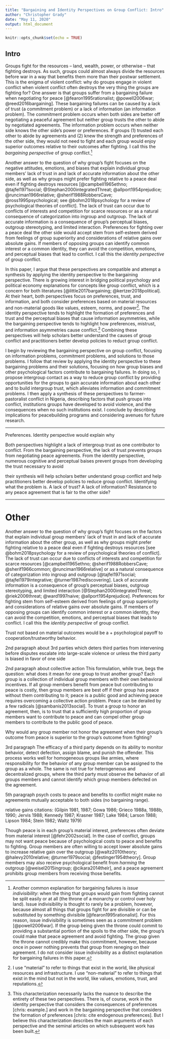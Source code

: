 ```yaml
---
title: "Bargaining and Identity Perspectives on Group Conflict: Intro"
author: "Christopher Grady"
date: "May 11, 2020"
output: html_document
---
```


```r
knitr::opts_chunk$set(echo = TRUE)
```

<!--chris: what is missing from intro is bargaining range/preference change. -->

## Intro

<!--1 – Violence is bad.  Results from information/commitment problem.  Explain information/comm problem.-->

Groups fight for the resources -- land, wealth, power, or otherwise -- that fighting destroys.  As such, groups could almost always divide the resources before war in a way that benefits them more than their postwar settlement.  This is the enigma of violent conflict: why do groups engage in violent conflict when violent conflict often destroys the very thing the groups are fighting for?  One answer is that groups suffer from a bargaining failure when negotiating for peace [@fearon1995rationalist; @powell2006war; @reed2016bargaining].  These bargaining failures can be caused by a lack of trust (a commitment problem) or a lack of information (an information problem).  The commitment problem occurs when both sides are better off negotiating a peaceful agreement but neither group trusts the other to abide by negotiated agreements.  The information problem occurs when neither side knows the other side's power or preferences.  If groups (1) trusted each other to abide by agreements and (2) knew the strength and preferences of the other side, they would not need to fight and each group would enjoy superior outcomes relative to their outcomes after fighting.  I call this the _bargaining perspective_ of group conflict.[^IssueIndivisibility]

[^IssueIndivisibility]: Another common explanation for bargaining failures is _issue indivisibility_: when the thing that groups would gain from fighting cannot be split easily or at all (the throne of a monarchy or control over holy land).  Issue indivisibility is thought to rarely be a problem, however, because almost all things that groups fight for are divisible or can be substituted by something divisibile [@fearon1995rationalist].  For this reason, issue indivisibility is sometimes seen as a commitment problem [@powell2006war].  If the group being given the throne could commit to providing a substantial portion of the spoils to the other side, the group's could make that peace agreement and avoid fighting.  The group given the throne cannot credibly make this commitment, however, because once in power nothing prevents that group from reneging on their agreement.  I do not consider issue indivisibility as a distinct explanation for bargaining failures in this paper.

<!--Also results from individual-level stuff preventing trust and accurate info processing-->
Another answer to the question of why group's fight focuses on the negative attitudes, emotions, and biases that explain individual group members' lack of trust in and lack of accurate information about the other side, as well as why groups might prefer fighting relative to a peace deal even if fighting destroys resources [@campbell1965ethno; @tajfel1971social; @Stephan2000integratedThreat; @allport1954prejudice; @runciman1966relative; @sherif1988RobbersCave; @ross1995psychological; see @bohm2018psychology for a review of psychological theories of conflict].  The lack of trust can occur due to conflicts of interests and competition for scarce resources or as a natural consequence of categorization into ingroup and outgroup.  The lack of accurate information is a consequence of group's perceptual biases, outgroup stereotyping, and limited interaction.  Preferences for fighting over a peace deal the other side would accept stem from self-esteem derived from feelings of group superiority and considerations of relative gains over absolute gains.  If members of opposing groups can identify common interest or a common identity, they can avoid the competition, emotions, and perceptual biases that lead to conflict.  I call this the _identity perspective_ of group conflict.

<!--Paragraph about bargaining range/preferences for fighting?-->

<!--Compatability. chris: this is super important paragraph and I have not nailed it yet. -->
In this paper, I argue that these perspectives are compatible and attempt a synthesis by applying the identity perspective to the bargaining perspective.  There is growing interest in bridging political psychology and political economy explanations for concepts like group conflict, which is a concern for both literatures [@little2017bargaining; @kertzer2018political].  At their heart, both perspectives focus on preferences, trust, and information, and both consider preferences based on material resources and non-material goods like values, esteem, norms, and power[^material].  The identity perspective tends to highlight the formation<!--components?--> of preferences and trust and the perceptual biases that cause information asymmetries, while the bargaining perspective tends to highlight how preferences, mistrust, and information asymmetries cause conflict.[^perspectives]  Combining these perspectives will help scholars better understand the causes of group conflict and practitioners better develop policies to reduct group conflict.  

[^material]: I use "material" to refer to things that exist in the world, like physical resources and infrastructure.  I use "non-material" to refer to things that exist in the mind but not in the world, like values, emotions, trust, and reputations.

[^perspectives]: This characterization necessarily lacks the nuance to describe the entirety of these two perspectives.  There is, of course, work in the identity perspective that considers the consequences of preferences [chris: example.] and work in the bargaining perspective that considers the formation of preferences [chris: cite endogenous preferences].  But I believe this characterization describes the main arguments of each perspective and the seminal articles on which subsequent work has been built.

<!--Roadmap paragraph -->
I begin by reviewing the bargaining perspective on group conflict, focusing on information problems, commitment problems, and solutions to those problems.  I follow that review by applying the identity perspective to these bargaining problems and their solutions, focusing on how group biases and other psychological factors contribute to bargaining failures.  In doing so, I propose intergroup contact as a way to reduce group conflict by providing opportunities for the groups to gain accurate information about each other and to build intergroup trust, which alleviates information and commitment problems.  I then apply a synthesis of these perspectives to farmer-pastoralist conflict in Nigeria, describing factors that push groups into conflict, institutions groups have developed to avoid violence, and the consequences when no such institutions exist.  I conclude by describing implications for peacebuilding programs and considering avenues for future research.

*****************

<!-- 
[^overlap]: There is overlap in idea from these two perspectives.  (1) Realistic group conflict theory from Campbell 1965: group conflict because groups compete for resources and have "incompatible goals".  Bargaining perspective basically assumes that fighting only happens if groups have incompatible goals.  (2) Nisbett and Cohen 1996 about a reputation for toughness.  (3) Bounded generalized reciprocity (Yamagishi et al. 1999) is similar to reputation mechanism.
-->

<!--Bargaining tends to assume or black-box the formation of preferences, trust, and information asymmetries.  Black-box: reputation can form from costly signaling.  But what will each group see as a costly signal?-->

<!--Compatibility Example: many cognitive biases prevent groups from developing trust.-->
Preferences.  Identity perspective would explain why 

Both perspectives highlight a lack of intergroup trust as one contributor to conflict.  From the bargaining perspective, the lack of trust prevents groups from negotiating peace agreements.  From the identity perspective, numerous cognitive and perceptual baises prevent groups from developing the trust necessary to avoid 

<!--Compatibility Example: Intergroup contact to reduce those biases and help groups develop trust-->


<!--Using both of these perspectives necessary for understanding group conflict and crafting policies to reduce conflict.-->
their synthesis will help scholars better understand group conflict and help practitioners better develop policies to reduce group conflict.
Identifying what the problem is.  A lack of trust?  A lack of information?  Resistance to any peace agreement that is fair to the other side?



********************

# Other

<!--citations in identity perspective paragraph separated by claim. -->
Another answer to the question of why group's fight focuses on the factors that explain individual group members' lack of trust in and lack of accurate information about the other group, as well as why groups might prefer fighting relative to a peace deal even if fighting destroys resources [see @bohm2018psychology for a review of psychological theories of conflict].  The lack of trust can occur due to conflicts of interests and competition for scarce resources [@campbell1965ethno; @sherif1988RobbersCave; @sherif1966common; @runciman1966relative] or as a natural consequence of categorization into ingroup and outgroup [@tajfel1971social; @tajfel1979integrative; @turner1987rediscovering].  Lack of accurate information is a consequence of group's perceptual biases, outgroup stereotyping, and limited interaction [@Stephan2000integratedThreat; @riek2006threat; @ward1997naive; @allport1954prejudice].  Preferences for fighting stem from self-esteem derived from feelings of group superiority and considerations of relative gains over absolute gains.  If members of opposing groups can identify common interest or a common identity, they can avoid the competition, emotions, and perceptual biases that leads to conflict.  I call this the _identity perspective_ of group conflict.



Trust not based on material outcomes would be a + psychological payoff to cooperation/trustworthy behavior.

2nd paragraph about 3rd parties
which deters third parties from intervening before disputes escalate into large-scale violence or unless the third party is biased in favor of one side

2nd paragraph about collective action
This formulation, while true, begs the question: what does it mean for one group to trust another group?  Each group is a collection of individual group members with their own behavioral incentives.  If all group members benefit from peace but contributing to peace is costly, then group members are best off if their group has peace without them contributing to it; peace is a public good and achieving peace requires overcoming a collective action problem.  Peace can be derailed by a few radicals [@sambanis2013social].  To trust a group to honor an agreement, then, is to trust that a sufficiently high proportion of group members want to contribute to peace and can compel other group members to contribute to the public good of peace.<!--To trust a group to honor a peace agreement, then, is to trust that a sufficiently high proportion of group members will honor the agreement.  -->

Why would any group member not honor the agreement when their group's outcome from peace is superior to the group's outcome from fighting?


3rd paragraph
The efficacy of a third party depends on its ability to monitor behavior, detect defection, assign blame, and punish the offender.  This process works well for homogeneous groups like armies, where responsibility for the behavior of any group member can be assigned to the group as a whole.  The same is not true for heterogeneous and decentralized groups, where the third party must observe the behavior of all groups members and cannot identify which group members defected on the agreement.


5th paragraph
psych costs to peace and benefits to conflict might make no agreements mutually acceptable to both sides (no bargaining range).

relative gains citations:  (Gilpin 1981, 1987; Gowa 1986; Grieco
 1988a, 1988b, 1990; Jervis 1988; Kennedy
 1987; Krasner 1987; Lake 1984; Larson  1988; 
Lipson 1984; Stein 1982; Waltz 1979)

Though peace is in each group's material interest, preferences often deviate from material interest [@fehr2002social].  In the case of conflict, groups may not want peace because of psychological costs to peace and benefits to fighting.  Group members are often willing to accept lower absolute gains to increase relative gain over the outgroup [@waltz2010theory; @halevy2010relative; @turner1979social; @festinger1954theory].  Group members may also receive psychological benefit from _harming_ the outgroup [@weisel2015ingroup; @cikara2014their], and a peace agreement prohibits group members from receiving those benefits.